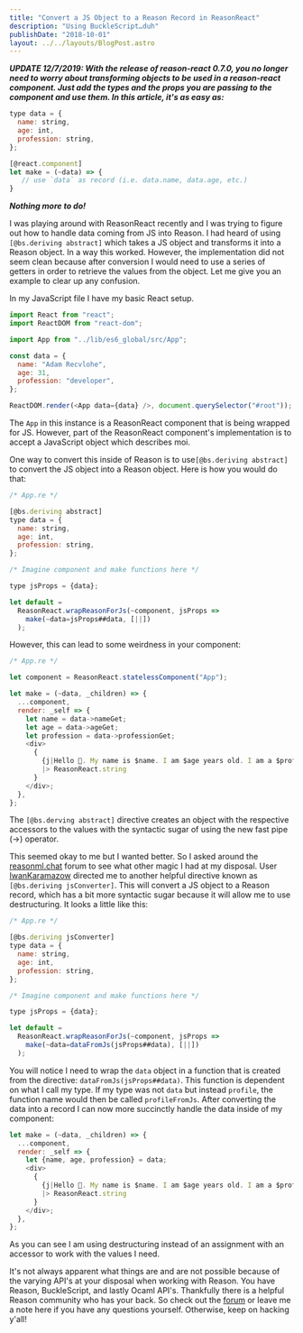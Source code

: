 ```yaml
---
title: "Convert a JS Object to a Reason Record in ReasonReact"
description: "Using BuckleScript…duh"
publishDate: "2018-10-01"
layout: ../../layouts/BlogPost.astro
---
```


**_UPDATE 12/7/2019: With the release of reason-react 0.7.0, you no longer need to worry about transforming objects to be used in a reason-react component. Just add the types and the props you are passing to the component and use them. In this article, it's as easy as:_**

```javascript
type data = {
  name: string,
  age: int,
  profession: string,
};

[@react.component]
let make = (~data) => {
   // use `data` as record (i.e. data.name, data.age, etc.)
}
```

**_Nothing more to do!_**

I was playing around with ReasonReact recently and I was trying to figure out how to handle data coming from JS into Reason. I had heard of using `[@bs.deriving abstract]` which takes a JS object and transforms it into a Reason object. In a way this worked. However, the implementation did not seem clean because after conversion I would need to use a series of getters in order to retrieve the values from the object. Let me give you an example to clear up any confusion.

In my JavaScript file I have my basic React setup.

```javascript
import React from "react";
import ReactDOM from "react-dom";

import App from "../lib/es6_global/src/App";

const data = {
  name: "Adam Recvlohe",
  age: 31,
  profession: "developer",
};

ReactDOM.render(<App data={data} />, document.querySelector("#root"));
```

The `App` in this instance is a ReasonReact component that is being wrapped for JS. However, part of the ReasonReact component's implementation is to accept a JavaScript object which describes moi.

One way to convert this inside of Reason is to use`[@bs.deriving abstract]` to convert the JS object into a Reason object. Here is how you would do that:

```javascript
/* App.re */

[@bs.deriving abstract]
type data = {
  name: string,
  age: int,
  profession: string,
};

/* Imagine component and make functions here */

type jsProps = {data};

let default =
  ReasonReact.wrapReasonForJs(~component, jsProps =>
    make(~data=jsProps##data, [||])
  );
```

However, this can lead to some weirdness in your component:

```javascript
/* App.re */

let component = ReasonReact.statelessComponent("App");

let make = (~data, _children) => {
  ...component,
  render: _self => {
    let name = data->nameGet;
    let age = data->ageGet;
    let profession = data->professionGet;
    <div>
      {
        {j|Hello 👋. My name is $name. I am $age years old. I am a $profession.|j}
        |> ReasonReact.string
      }
    </div>;
  },
};
```

The `[@bs.derving abstract]` directive creates an object with the respective accessors to the values with the syntactic sugar of using the new fast pipe (->) operator.

This seemed okay to me but I wanted better. So I asked around the [reasonml.chat](https://reasonml.chat/t/convert-js-object-to-reason-record-in-reasonreact/1106/2) forum to see what other magic I had at my disposal. User [IwanKaramazow](https://reasonml.chat/u/IwanKaramazow) directed me to another helpful directive known as `[@bs.deriving jsConverter]`. This will convert a JS object to a Reason record, which has a bit more syntactic sugar because it will allow me to use destructuring. It looks a little like this:

```javascript
/* App.re */

[@bs.deriving jsConverter]
type data = {
  name: string,
  age: int,
  profession: string,
};

/* Imagine component and make functions here */

type jsProps = {data};

let default =
  ReasonReact.wrapReasonForJs(~component, jsProps =>
    make(~data=dataFromJs(jsProps##data), [||])
  );
```

You will notice I need to wrap the `data` object in a function that is created from the directive: `dataFromJs(jsProps##data)`. This function is dependent on what I call my type. If my type was not `data` but instead `profile`, the function name would then be called `profileFromJs`. After converting the data into a record I can now more succinctly handle the data inside of my component:

```javascript
let make = (~data, _children) => {
  ...component,
  render: _self => {
    let {name, age, profession} = data;
    <div>
      {
        {j|Hello 👋. My name is $name. I am $age years old. I am a $profession.|j}
        |> ReasonReact.string
      }
    </div>;
  },
};
```

As you can see I am using destructuring instead of an assignment with an accessor to work with the values I need.

It's not always apparent what things are and are not possible because of the varying API's at your disposal when working with Reason. You have Reason, BuckleScript, and lastly Ocaml API's. Thankfully there is a helpful Reason community who has your back. So check out the [forum](https://reasonml.chat/) or leave me a note here if you have any questions yourself. Otherwise, keep on hacking y'all!
